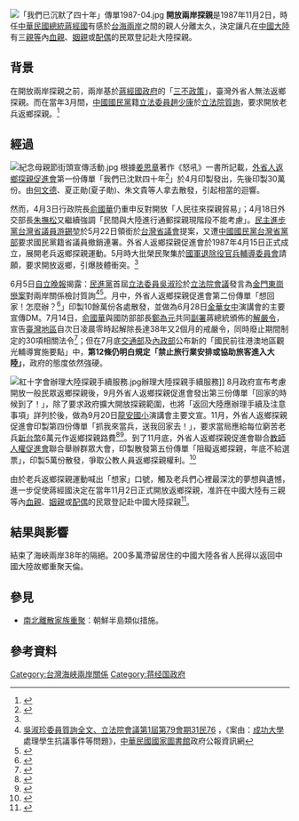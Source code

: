 [[File:「我們已沉默了四十年」傳單1987-04.jpg|thumb]]
'''開放兩岸探親'''是1987年11月2日，時任[[中華民國總統|中華民國總統]][[蔣經國|蔣經國]]有感於[[台海兩岸|台海兩岸]]之間的親人分離太久，決定讓凡在[[中國大陸|中國大陸]]有三[[血親#亲等计算法|親等]]內[[血親|血親]]、[[姻親|姻親]]或[[配偶|配偶]]的民眾登記赴大陸探親。

==背景==
{{main| 兩岸關係}}
在開放兩岸探親之前，兩岸基於[[蔣經國政府|蔣經國政府]]的「[[三不政策|三不政策]]」，臺灣外省人無法返鄉探親。而在當年3月間，[[中國國民黨|中國國民黨]]籍[[立法委員|立法委員]][[趙少康|趙少康]]於[[立法院|立法院]][[質詢|質詢]]，要求開放老兵返鄉探親。<ref name="#1">{{Cite web |url=http://www.cck.org.tw/life/life_taiwan_8.html |title=走過經國歲月：蔣故總統經國先生百年誕辰紀念網站  生平與貢獻─開放兩岸探親 |access-date=2016-05-01 |archive-date=2021-03-01 |archive-url=https://web.archive.org/web/20210301134947/http://www.cck.org.tw/life/life_taiwan_8.html |dead-url=no }}</ref>

==經過==
[[File:紀念母親節街頭宣傳活動.jpg|thumb]]
根據[[姜思章|姜思章]]著作《怒吼》一書所記載，[[外省人返鄉探親促進會|外省人返鄉探親促進會]]第一份傳單「我們已沈默四十年<ref>{{Cite web|url=http://ndweb.iis.sinica.edu.tw/TWM/Public/content/story/collectable.jsp?pk=185|title=【相關歷史典藏品】台灣外省人生命記憶與敘事資料庫數位典藏計畫，不凡的年代；我們的故事。|accessdate=2017-10-15|last=魁亨科技|first=iifun,|work=ndweb.iis.sinica.edu.tw|language=zh-tw|archive-date=2017-10-15|archive-url=https://web.archive.org/web/20171015150639/http://ndweb.iis.sinica.edu.tw/TWM/Public/content/story/collectable.jsp?pk=185|dead-url=no}}</ref>」於4月印製發出，先後印製30萬份。由[[何文德|何文德]]、夏正勛(夏子勛)、朱文貴等人拿去散發，引起相當的迴響。

然而，4月3日行政院長[[俞國華|俞國華]]仍重申反對開放「人民往來探親貿易」；4月18日外交部長[[朱抚松|朱撫松]]又繼續強調「民間與大陸進行通郵探親現階段不能考慮」。[[民主進步黨|民主進步黨]][[台灣省議員|台灣省議員]][[游錫堃|游錫堃]]於5月22日領銜於[[台灣省議會|台灣省議會]]提案，又遭[[中國國民黨台灣省黨部|中國國民黨台灣省黨部]]要求國民黨籍省議員撤銷連署。外省人返鄉探親促進會於1987年4月15日正式成立，展開老兵返鄉探親運動。5月時大批榮民聚集於[[國軍退除役官兵輔導委員會|國軍退除役官兵輔導委員會]]請願，要求開放返鄉，引爆肢體衝突。<ref name="#1"/>

6月5日[[自立晚報|自立晚報]]揭露：[[民主進步黨|民進黨]]首屆[[立法委員|立法委員]][[吳淑珍|吳淑珍]]於[[立法院會議|立法院會議]]發言為[[金門|金門]][[東崗慘案|東崗慘案]]對兩岸關係檢討質詢<ref>[http://gaz.ncl.edu.tw/detail.jsp?sysid=D8707596 吳淑珍委員質詢全文、立法院會議第1屆第79會期31民76] {{Wayback|url=http://gaz.ncl.edu.tw/detail.jsp?sysid=D8707596 |date=20201106071842 }}，《案由：[[國立成功大學|成功大學]]處理學生抗議事件等問題》，[[國家圖書館_(中華民國)|中華民國國家圖書館]]政府公報資訊網</ref><ref>{{cite book|author=鄭經、[[鄭南榕|鄭南榕]]、葉向芝、徐曼青|title=〈金門守軍殺人事件〉|url=https://m.gamer.com.tw/home/creationDetail.php?sn=3018241|publisher=《[[自由時代周刊|自由時代周刊]]》第 175-176 期|date=1987年6月13日|access-date=2021年3月8日|archive-date=2020年11月23日|archive-url=https://web.archive.org/web/20201123234508/https://m.gamer.com.tw/home/creationDetail.php?sn=3018241|dead-url=no}}</ref>。月中，外省人返鄉探親促進會第二份傳單「想回家！怎麼辦？<ref>{{Cite web|url=http://ndweb.iis.sinica.edu.tw/TWM/Public/content/story/collectable.jsp?pk=187|title=【相關歷史典藏品】台灣外省人生命記憶與敘事資料庫數位典藏計畫，不凡的年代；我們的故事。|accessdate=2017-10-15|last=魁亨科技|first=iifun,|work=ndweb.iis.sinica.edu.tw|language=zh-tw|archive-date=2017-10-15|archive-url=https://web.archive.org/web/20171015151031/http://ndweb.iis.sinica.edu.tw/TWM/Public/content/story/collectable.jsp?pk=187|dead-url=no}}</ref>」印製10餘萬份各處散發，並做為6月28日[[臺北市立金華國民中學|金華女中]]演講會的主要宣傳DM。7月14日，[[俞國華|俞國華]]與國防部部長[[鄭為元|鄭為元]]共同[[副署|副署]]蔣總統頒佈的[[總統令_(中華民國)|解嚴令]]，宣告[[臺灣地區|臺灣地區]]自次日凌晨零時起解除長達38年又2個月的戒嚴令，同時廢止期間制定的30項相關法令<ref>{{Cite web |url=http://law.moj.gov.tw/LawClass/LawAll.aspx?PCode=A0000016 |title=全國法規資料庫入口網站 - 臺灣地區解嚴令 |work=[[中華民國法務部|中華民國法務部]] |access-date=2021-03-08 |archive-date=2019-04-30 |archive-url=https://web.archive.org/web/20190430065229/https://law.moj.gov.tw/LawClass/LawAll.aspx?PCode=A0000016 |dead-url=no }}</ref>；但在7月底[[中華民國交通部|交通部]]及[[中華民國內政部|內政部]]公布新的「國民前往港澳地區觀光輔導實施要點」中，'''第12條仍明白規定「禁止旅行業安排或協助旅客進入大陸」'''，政府的態度依然強硬。

[[File:紅十字會辦理大陸探親手續服務.jpg|thumb]]辦理大陸探親手續服務]]
8月政府宣布考慮開放一般民眾返鄉探親後，9月外省人返鄉探親促進會發出第三份傳單「回家的時候到了！」，除了要求政府擴大開放探親範圍，也將「返回大陸應辦理手續及注意事項」詳列於後，做為9月20日[[臺北市大安區龍安國民小學|龍安國小]]演講會主要文宣。11月，外省人返鄉探親促進會印製第四份傳單「抓我來當兵，送我回家去！」，要求當局應給每位窮苦老兵[[新台幣|新台幣]]6萬元作返鄉探親路費<ref>{{cite book|author=何文德|title=〈抓我來當兵，送我回家去〉傳單|url=https://ndweb.iis.sinica.edu.tw/TWM/Public/content/story/collectable.jsp?pk=189|work=台灣外省人生命記憶與敘事資料庫數位典藏計畫|publisher=[[中央研究院社會學研究所|中央研究院社會學研究所]]|date=1987年11月|access-date=2021-03-08|archive-date=2021-06-24|archive-url=https://web.archive.org/web/20210624195659/https://ndweb.iis.sinica.edu.tw/TWM/Public/content/story/collectable.jsp?pk=189|dead-url=no}}</ref><ref>{{Cite web|url=https://tw.news.yahoo.com/30-093012030.html|title=【專文】想家·老兵返鄉運動30週年|date=2017-10-13|publisher=[[民報|民報]]|author=邱萬興|language=zh-tw}}</ref>。到了11月底，外省人返鄉探親促進會聯合[[李勤岸#教師人權運動|教師人權促進會]]聯合舉辦群眾大會，印製散發第五份傳單「阻礙返鄉探親，年底不給選票」，印製5萬份散發，爭取公教人員返鄉探親權利。<ref>{{Cite web|url=http://ndweb.iis.sinica.edu.tw/TWM/Public/content/story/hometown/gohome.html|title=【想家-返鄉運動】台灣外省人生命記憶與敘事資料庫數位典藏計畫，不凡的年代；我們的故事。|accessdate=2017-10-15|last=魁亨科技|first=iifun,|work=ndweb.iis.sinica.edu.tw|language=zh-tw|archive-date=2017-03-14|archive-url=https://web.archive.org/web/20170314193646/http://ndweb.iis.sinica.edu.tw/TWM/Public/content/story/hometown/gohome.html|dead-url=no}}</ref>

由於老兵返鄉探親運動喊出「想家」口號，觸及老兵們心裡最深沈的夢想與遺憾，進一步促使蔣經國決定在當年11月2日正式開放返鄉探親，准許在中國大陸有三親等內[[血親|血親]]、[[姻親|姻親]]或[[配偶|配偶]]的民眾登記赴中國大陸探親<ref>{{cite web|url=http://www.cck.org.tw/life/life_taiwan_8.html|title=開放兩岸探親|accessdate=2016-05-01|date=2015-07-01|publisher=蔣故總統經國先生百年誕辰紀念活動籌備委員會|archive-date=2021-03-01|archive-url=https://web.archive.org/web/20210301134947/http://www.cck.org.tw/life/life_taiwan_8.html|dead-url=no}}</ref>。

==結果與影響==
結束了海峽兩岸38年的隔絕。200多萬滯留居住的中國大陸各省人民得以返回中國大陸故鄉重聚天倫。

== 參見 ==
* [[南北離散家族重聚|南北離散家族重聚]]：朝鮮半島類似措施。

== 參考資料 ==
{{Reflist|2}}
{{台湾海峡两岸主题}}

[[Category:台灣海峽兩岸關係|Category:台灣海峽兩岸關係]]
[[Category:蒋经国政府|Category:蒋经国政府]]